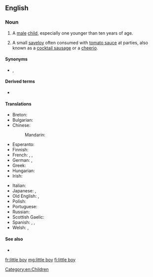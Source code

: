 {{also|Little Boy}}
==English==

===Noun===
{{en-noun|head=[[little]] [[boy]]}}

# A [[male]] [[child]], especially one younger than ten years of age.
# {{lb|en|AU|NZ}} A small [[saveloy]] often consumed with [[tomato sauce]] at parties, also known as a [[cocktail sausage]] or a [[cheerio]].

====Synonyms====
* {{sense|male child}} {{l|en|boykin}}, {{l|en|young boy}}

====Derived terms====
* {{l|en|little boy's room}}

====Translations====
{{trans-top|a diminutive male child}}
* Breton: {{t+|br|paotr|m}}
* Bulgarian: {{t+|bg|момченце|n|tr=momčence}}
* Chinese:
*: Mandarin: {{t|cmn|小男孩|tr=xiǎonánhái|sc=Hani}}
* Esperanto: {{t|eo|knabeto}}
* Finnish: {{t+|fi|pikkupoika}}
* French: {{t+|fr|garçonnet|m}}, {{t+|fr|petit|m}}, {{t+|fr|gamin|m}}
* German: {{t|de|Knäbchen|n}}, {{t|de|Knäblein|n}}
* Greek: {{t+|el|αγοράκι|n}}
* Hungarian: {{t+|hu|kisfiú}}
* Irish: {{t+|ga|buachaill|m}}
{{trans-mid}}
* Italian: {{t+|it|bambino|m}}
* Japanese: {{t+|ja|男の子|tr=おとこのこ, otoko no ko}}, {{t+|ja|男児|tr=だんじ, danji}}
* Old English: {{t|ang|cnafa|m}}, {{t|ang|cniht|m}}
* Polish: {{t+|pl|chłopczyk|m}}
* Portuguese: {{t+|pt|rapaz|m}}
* Russian: {{t+|ru|ма́льчик|m}}
* Scottish Gaelic: {{t+|gd|balachan|m}}
* Spanish: {{t+|es|niño|m}}, {{t+|es|chiquito|m}}, {{t|es|chiquitin|m}}
* Welsh: {{t|cy|bachgennyn|m}}, {{t|cy|bachgenyn|m}}
{{trans-bottom}}

====See also====
* {{l|en|little girl}}

[[Category:en:Children]]

[[fr:little boy]]
[[mg:little boy]]
[[fi:little boy]]